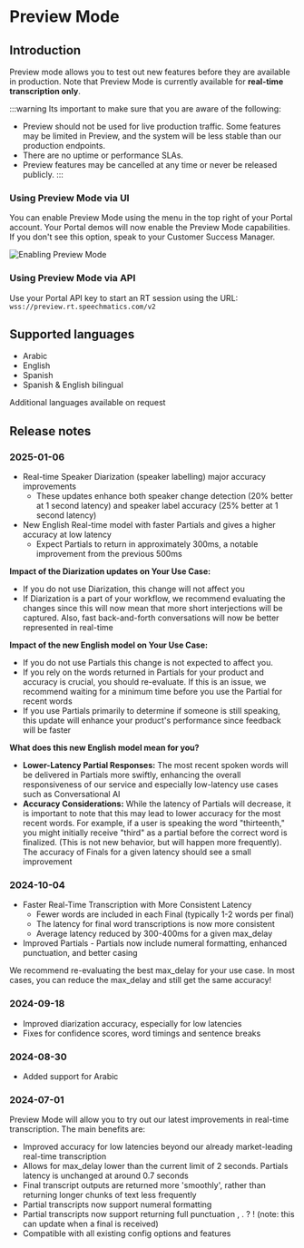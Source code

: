 # Preview Mode
## Introduction

Preview mode allows you to test out new features before they are available in production.
Note that Preview Mode is currently available for **real-time transcription only**. 


:::warning
Its important to make sure that you are aware of the following:
- Preview should not be used for live production traffic. Some features may be limited in Preview, and the system will be less stable than our production endpoints.
- There are no uptime or performance SLAs.
- Preview features may be cancelled at any time or never be released publicly.
:::


### Using Preview Mode via UI

You can enable Preview Mode using the menu in the top right of your Portal account. Your Portal demos will now enable the Preview Mode capabilities. If you don't see this option, speak to your Customer Success Manager.

![Enabling Preview Mode](/img/preview-mode.png)

### Using Preview Mode via API

Use your Portal API key to start an RT session using the URL: `wss://preview.rt.speechmatics.com/v2`

## Supported languages
- Arabic
- English
- Spanish
- Spanish & English bilingual

Additional languages available on request

## Release notes

### 2025-01-06
- Real-time Speaker Diarization (speaker labelling) major accuracy improvements
    - These updates enhance both speaker change detection (20% better at 1 second latency) and speaker label accuracy (25% better at 1 second latency)
- New English Real-time model with faster Partials and gives a higher accuracy at low latency
    - Expect Partials to return in approximately 300ms, a notable improvement from the previous 500ms

**Impact of the Diarization updates on Your Use Case:**
- If you do not use Diarization, this change will not affect you
- If Diarization is a part of your workflow, we recommend evaluating the changes since this will now mean that more short interjections will be captured. Also, fast back-and-forth conversations will now be better represented in real-time

**Impact of the new English model on Your Use Case:**
- If you do not use Partials this change is not expected to affect you.
- If you rely on the words returned in Partials for your product and accuracy is crucial, you should re-evaluate. If this is an issue, we recommend waiting for a minimum time before you use the Partial for recent words
- If you use Partials primarily to determine if someone is still speaking, this update will enhance your product's performance since feedback will be faster

**What does this new English model mean for you?**
- **Lower-Latency Partial Responses:** The most recent spoken words will be delivered in Partials more swiftly, enhancing the overall responsiveness of our service and especially low-latency use cases such as Conversational AI
- **Accuracy Considerations:** While the latency of Partials will decrease, it is important to note that this may lead to lower accuracy for the most recent words. For example, if a user is speaking the word "thirteenth," you might initially receive "third" as a partial before the correct word is finalized. (This is not new behavior, but will happen more frequently). The accuracy of Finals for a given latency should see a small improvement



### 2024-10-04
- Faster Real-Time Transcription with More Consistent Latency
    - Fewer words are included in each Final (typically 1-2 words per final)
    - The latency for final word transcriptions is now more consistent
    - Average latency reduced by 300-400ms for a given max_delay
- Improved Partials - Partials now include numeral formatting, enhanced punctuation, and better casing

We recommend re-evaluating the best max_delay for your use case. In most cases, you can reduce the max_delay and still get the same accuracy!

### 2024-09-18
- Improved diarization accuracy, especially for low latencies
- Fixes for confidence scores, word timings and sentence breaks

### 2024-08-30
- Added support for Arabic

### 2024-07-01
Preview Mode will allow you to try out our latest improvements in real-time transcription. The main benefits are:
- Improved accuracy for low latencies beyond our already market-leading real-time transcription
- Allows for max_delay lower than the current limit of 2 seconds. Partials latency is unchanged at around 0.7 seconds
- Final transcript outputs are returned more 'smoothly', rather than returning longer chunks of text less frequently
- Partial transcripts now support numeral formatting
- Partial transcripts now support returning full punctuation , . ? ! (note: this can update when a final is received)
- Compatible with all existing config options and features